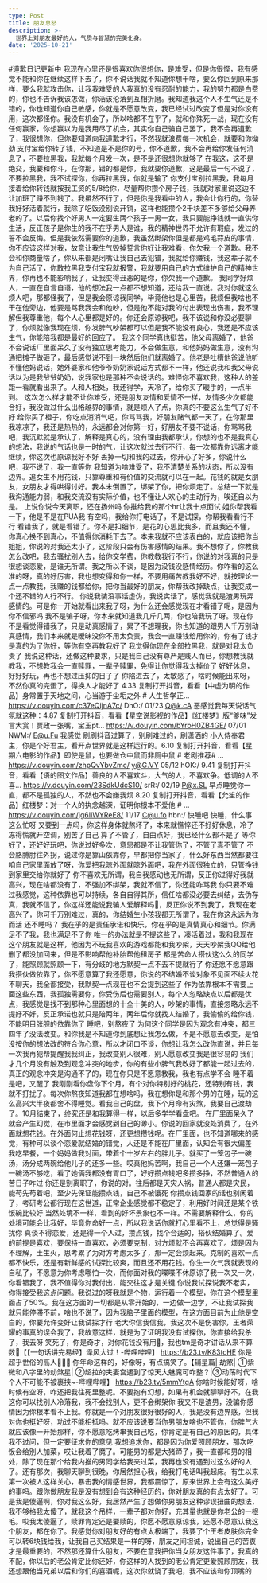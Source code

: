 ```yaml
---
type: Post
title: 朋友息怒
description: >-
  世界上对朋友最好的人，气质与智慧的完美化身。
date: '2025-10-21'
---
```

#道歉日记更新中
我现在心里还是很喜欢你很想你，是难受，但是你很怪，我有感觉不能和你在继续这样下去了，你不说话我就不知道你想干啥，要么你回到原来那样，要么我就攻击你，让我我难受的人我真的没有忍耐的能力，我的努力都是白费的，你也不告诉我该怎做，你活该沦落到互相折磨。我知道我这个人不生气还是不错的，你也知道你自己敏感，你就是不愿意改变，我已经试过改变了但是对你没有用，这次都怪你。我没有机会了，所以啥都不在乎了，就和你殊死一战，现在没有任何赢家，你想赢以为是我用尽了机会，其实你自己骗自己罢了，我不会再道歉了，我很想你，但你要知道向我道歉才行，不然我就浪费每一次机会，就要和你拗劲
支付宝给你转了钱，不知道是不是你的号，你不道歉，我不会再给你发任何消息了，不要拉黑我，我就每个月发一次，是不是还很想你就够了
在我这，这不是绝交，我要和你斗，在你那，错的都是你，我就要你道歉，这是最后一句不说了，不要拉黑我，我不试探你，你再拉黑我，你就是输了
你支付宝别拉黑我，我每月接着给你转钱就按我工资的5/8给你，尽量帮你攒个房子钱，我就对家里说这边不让加班了赚不到钱了。我虽然不行了，但是你是我看中的人，我会让你行的，你替我好好活着就行，我除了吃饭没别说开销，这样也能攒个2千块差不多够给父母养老的了。以后你找个好男人一定要生两个孩子一男一女，我只要能挣钱就一直供你生活，反正孩子是你生的我不在乎男人是谁，我的精神世界不允许有瑕疵，发过的誓不会反悔。但是我依然需要你的道歉，我虽然绑架你但是都是鸡毛蒜皮的事情，你不应该这样对我，故意让我生气毁掉誓言你好让我难看，你欠我一个道歉。我不会和你商量啥了，你从来都是闭嘴让我自己去犯错，我就给你赚钱，我这辈子就不为自己活了，你敢拉黑我支付宝我就报警，我就要用自己的方式维护自己的精神世界，你再也不能影响我了，让我变得丑恶的是你，你欠我一个道歉。
我同学好烦人，一直在自言自语，他的想法我一点都不想知道，还给我一直说。我对你就这么烦人吧，那都怪我了，但是我会原谅我同学，毕竟他也是心里苦，我烦但我啥也不干在他旁边，他要是骂我我会和他吵，但是他不能对我的付出表现出伤害，我不理解但我尊重他，每个人心里都是好的。你还会原谅我吧，我不该说和你没必要聊了，你烦就像我现在烦，你发脾气吵架都可以但是我不能没有良心，我还是不应该生气，你能陪我都是最好的回应了。
我这个同学真也挺苦，他父母离婚了，他爸不会说话厂里面呆久了没有独立思考能力，不会做生意，和他妈妈做生意，没有沟通把摊子做砸了，最后感觉说不到一块然后他们就离婚了。他老是吐槽他爸说他听不懂他妈说话，她外婆家和他爷爷奶奶家说话方式都不一样，他还说我和我父母说话以为是我爷爷奶奶，说我家也是那种不会说话的。难怪你不喜欢我，这种人的差距一看就看出来了。人和人相处，我还得学，天冷了，给你买了暖手的，一点半到。
这次怎么样才能不让你难受，还是朋友友情和爱情不一样，友情多少次都能合好，我没做过什么出格越界的事情，就是烦人了点，你真的不要这么生气了好不好
给你买了橙子，你吃点消消气吧，你骂骂我，好朋友赌气都一天了，在你那里我凉凉了，我还是热热的，永远都会对你第一好，好朋友不要不说话，你骂骂我吧，我沉默就是承认了，解释是真心的，没有理由我都承认，你想的也不是我真心的想法，我说的气话也是一时的气，让这次就过去行不行，每一次都靠你远离才能继续，你这次也原谅我好不好
丢掉一切和我的过去，你开心了好多，你说什么吧，我不说了，我一直等你
我知道为啥难受了，我不清楚关系的状态，所以没有边界。追女生不用花钱，只靠尊重和有价值的交流就可以在一起。花钱的就是女朋友，女朋友才得哄得讨好。我本末倒置了，绑架了你，把你烦走了。总结一下就是我沟通能力弱，和我交流没有实际价值，也不懂让人欢心的主动行为，唉还自以为是。
上说你说今天离职，还在扬州吗
你推给我的那个hr让我十点面试
姐你帮我看一下，他是不是在PUA我
有空吗，我给你打电话了，不是试探，你帮我看看行不行
看错我了，就是看错了。你不是扣细节，是花的心思比我多，而且我还不懂，你真心换不到真心，不值得你消耗下去了。本来我就不应该表白的，就应该把你当姐姐，你说的对我还太小了，这阶段只会有伤害感情的结果。我不想你了，你教我怎么改吧，我去骚扰别人去，给你交学费，你教教我行不行，你说的对我真的只是很想谈恋爱，是谁无所谓。我之所以不谈，是因为没钱没感情经历。你咋看的这么准的呀，真的好厉害，我也想变得和你一样，不要用痛苦教我好不好，就按理论一点一点教我，我赚的钱都给你，把你当最好的朋友，你帮我改掉缺点，让我变成一个还不错的人行不行。
你说我装没事话虚伪，我说实话了，感觉我就是渣男玩弄感情的。可是你一开始就看出来我了呀，为什么还会感觉现在才看错了呢，是因为你不信邪吗
我不是骗子呀，你本来就知道我几斤几两，你也陪我玩了呀。现在你不是看觉得错我了，只是动真感情了，累了不想理我，你也知道的跟男人千万别动真感情，我们本来就是暧昧没你不用太负责，我会一直赚钱给用你的，你有了钱才是真的为了你好，等你有空再教我好了
我觉得你现在全部拉黑我，就是对我太负责了
我说这种话，还做这种要求，只是我自己没有尊严是贱人而已，你想教我就教我，不想教我会一直赎罪，一辈子赎罪，免得让你觉得我太掉价了
好好休息，好好好玩，再也不想过压抑的日子了
你陷进去了，太敏感了，啥时候能出来呀，不然你真的完蛋了，得换人才能好了
4.33 复制打开抖音，看看【中虚为明的作品】身常置于天地之间，心当游于尘垢之外 # 人生哲学正... https://v.douyin.com/c37eQijnA7c/ DhO:/ 01/23 Q@k.cA 
恶感觉我每天说话气氛就这种：4.87 复制打开抖音，看看【星空说影视的作品】《红楼梦》版“爹味”发言大赏！贾政一张嘴，宝玉pt... https://v.douyin.com/bYroH0ZB4GE/ 07/01 NWM:/ E@u.Fu 
我感觉
刷刷抖音过算了，别刷难过的，刷潇洒的
小人侍奉君主，你是个好君主，看开点世界就是这样运行的。6.10 复制打开抖音，看看【星期六电影的作品】即使是鼠，也要做仓中鼠而非厕中鼠 # 老剧推荐# ... https://v.douyin.com/zhpQvYbvZmc/ y@G.VY 05/12 hOK:/ 
9.41 复制打开抖音，看看【语的图文作品】善良的人不喜欢斗，大气的人，不喜欢争。低调的人不喜... https://v.douyin.com/23SdkUdcS10/ srR:/ 02/19 P@x.SL 
早点睡觉你一直，都不是孤独的人，不然也不会嫌我烦
8.20 复制打开抖音，看看【允笙的作品】红楼梦：对一个人的执念越深，证明你根本不爱他 # ... https://v.douyin.com/jg6IlWYReE8/ 11/17 C@u.fo hbn:/ 
快睡吧
快睡，什么事这么忙呀
又要到一点吗，你这样身体就熬坏了，本来就憔悴还不好好休息，冷了冻得慌就开空调，别苦了自己
算了不管了，自由点好，我已经什么都不是了
等你好了，还好好玩吧，你说过好多次，意思都是不让我管你了，不管了真不管了
不会胳膊肘往外拐，说过你是靠山依靠你，早都把你当家了，什么好东西当然都要往咱自己家里面放了呀，你爱把我晾外面就晾外面吧，我在外面很独立的，只管挣钱到家里交给你就好了
你不喜欢无所谓，我自我感动也无所谓，反正你过得好我就高兴，现在啥都没有了，不强加不绑架，我就不信了，你还能咋骂我
你只要不难过我感觉，这种依靠也可以持续，各自自得其所，信任啥都没必要去纠结，去伪存真，我就不信了，你这样还能说我骗人爱解释吗🤣，反正你说不到我了，我现在老高兴了，你可千万别难过，真的，你结婚生小孩我都无所谓了，我在你这永远为你而活
还不睡吗？
我在乎的是责任承诺和快乐，你在乎的是真情真心和细节。你满足不了我，我也满足不了你
唯一的办法就是不提这些了，凑活着过，我和我现在这个朋友就是这样，他因为不玩我喜欢的游戏都能和我吵架，天天吵架我QQ给他删了都没加回来，但是不影响帮他补胎帮他租房子
都是苦命人搭伙这么久的同学了，能照顾就照顾一下，有分歧的地方默契一点不去不提就行了
你还愿不愿意跟我搭伙做依靠了，你不愿意算了我还愿意，你说的不结婚不谈对象不见面不续火花不聊天，我全都接受，我默契一点现在也不会提到这些了
作为依靠根本不需要上面这些东西，我孤独需要你，你受伤后也需要别人，每个人忽略缺点以后都是优点，我感觉是找不到那种心里面想的十全十美的人，吵架的事情，直接忽略永远不提好不好，反正承诺也就只是陪两年，两年后你就找人结婚了，我偷偷的给你钱，不能明目张胆的依靠你了
睡吧，别熬夜了
为何这个同学是因为观念有冲突，都三四年了没法改变。和你我是不知道你到底想让我怎么做，不是不愿意去改变，是怕没按你的想法改的符合你心意，所以才闭口不谈，你想让我怎么改你直说，并且每一次我再犯帮提醒我我纠正，我改变别人很难，别人愿意改变我是很容易的
我们才几个月没有触及到观念冲突的地步，你的有些小脾气我改好了都能一起过去的，真正的观念冲突是沟通不了的，现在你只是不愿意教我，我也有点学不会
睡不着是吧，又醒了
我刚刚看你盘你下个月，有个对你特别好的桃花，还特别有钱，我就不打扰了。每次你熬夜知道我都在想啥吗，我在想你是和那个男的在睡，玩的这么高兴大半夜都舍不得睡觉。看我自己的盘，我下个月命有灾煞，我要自己渡劫了。10月结束了，终究还是和我算得一样，以后多学学看盘吧。
在厂里面呆久了就会产生幻觉，在市里面才会感觉到自己的渺小。你说的回家就没处消费了，在外面就想花钱。在外面何止想花钱呀，还更想攒钱呢。在厂里面，也不知道哪来的感觉，有种可以谈个恋爱就结婚的错觉，人还是不能在厂里面，认知会有很大偏差
我吃早餐，一个妈妈做我对面，带着个十岁左右的胖儿子。就买了一笼包子一碗汤，汤分成两碗给他儿子的还多一些。哎真他妈苦啊，我自己一个人还嫌一笼包子一碗汤不够吃，看了她俩我都没有胃口了，好好攒点钱吧多攒多挣，不然普通人的苦日子咋过
你还是别离职了，你说的对。往后都是天灾人祸，普通人都是灾民，能苟先苟着吧，至少先保证能攒点钱，自己不被饿死
你攒点钱回家的话也别闲着了，考研考公都行现在这世道，正常企业感觉都不稳定了，利用好时间还是某个铁饭碗比较好
当然处境不一样，看到的好坏景象也不一样。不需要解释什么，你的处境可能会比我好，毕竟你命好一点，所以我说话你就打心里看不上，总觉得是骚扰你
真谈不得恋爱，还是得一个人过，攒点钱，找个合适的，搭伙结婚算了。爱的前提是喜欢，要保持一直喜欢，必须要克制，对方烦就不会再喜欢了。烦是因为不理解，土生火，思考累了为对方考虑太多了，那一定会烦起来。克制的喜欢一点都不快乐，还是有新鲜感的试探比较爽，而且还不用花钱。你生一次气我就表现的自私了，不愿意为你考虑哪怕一次，而你面对我的喋喋不休原谅了我一次又一次，你看错我了，我不值得你对我付出，能交往这才是关键
你说我试探说我不老实，你得接受我这点问题。我说过的呀我就是个物，运行着一个模型，你在这个模型里面占了50%。我在这方面的一切都是从零开始的，一边做一边学，不让我试探我就只能停滞不前，啥也不说了，因为我脑子里面的模型，在这方面目前为止他是空白的，你要允许变好让我试探才行
老大你信我信我，我这次不是伤害你，王者荣耀的事真的误会我了，我故意这样，就是为了证明我没有试探你，你直接给我杀了，我去呀
笑死了，你是奇才，对你花钱没有用🤣，我也tm是奇才讲话从来不算数🤣【【一句话讲完易经】泽风大过！-哔哩哔哩】 https://b23.tv/K83tcHE
你是超乎世俗的高人🤣🤣🤣
你年命这样的，好像呀，有点搞笑了。【辅星篇| 劫煞| ①紫微和八字里的劫煞星| ②超拉的夫妻宫遇到了惊天大魅魔可咋整？|③动荡时代下个人不可能不被裹挟~-哔哩哔哩】 https://b23.tv/5mmYtgA
你啥时候能好呀，啥时候有空呀，咋还把我往死里整呢。不要抱有幻想，如果有机会就聊聊好不，在我这你可以找别人冷落我，我不会找别人，更不会绑架你
我又不是渣男，没骗你感情因为你根本看不上我。你就是一个对朋友很好很好的人，我是没有边界感，但我对你也挺好呀，功过不能相抵吗。就不应该说要当你男朋友啥也不管你，你脾气大就应该像一开始那样，你不愿意吃烤串我自己吃，你肯定是有自己的原因的，具体我不过问，但一定要征求你的意见
我想追求你，都是因为你爱照顾朋友，那次吃饭会给别人加菜，哎让我着了魔了。可能男的都是大猪蹄子，我一直都和男的相处，除了现在那个给我内推的男同学给我夹过菜，我再也没有遇到过这么好的人了。还有那次，我聊天聊到很晚，你居然担心我，给我打电话叫我起床。有生以来第一次被人这样关心，暴击我的情感世界，我都震惊了，原来世界上会有这么美好的事吗。跟你做朋友我是没有想到会有这种经历的，你对朋友真的有点太好了。可是我是傻逼啊，你对我这么好，我居然产生了想做你男朋友这种谬误扭曲的想法，我不够格我太傻了，就我这个吊样，一辈子都对你好，充其量也就是你老公的一根毛。哎我太傻逼了，赎罪肯定还是要赎的，你愿不愿意原谅我，还愿不愿意认我这个朋友，都在你了。我感觉你对朋友好的有点太极端了，我要了个王者皮肤你完全可以转6块钱给我，让我自己买结果是一样的呀，朋友之间坦诚，说出自己的苦衷才是最重要的，不然那还算什么朋友，不要在意我把你当女朋友这件事了，我真的不配，你以后的老公肯定比你还好，你这样的人找到的老公肯定更爱照顾朋友，我还想跟他当兄弟以后和你们的喜酒呢，这次你就饶了我吧，我不应该和你顶嘴的
